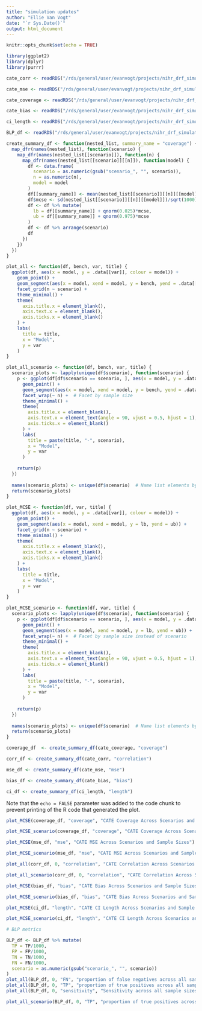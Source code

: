 ```yaml
---
title: "simulation updates"
author: "Ellie Van Vogt"
date: "`r Sys.Date()`"
output: html_document
---
```


```r
knitr::opts_chunk$set(echo = TRUE)
```

```r
library(ggplot2)
library(dplyr)
library(purrr)
```


```r
cate_corr <- readRDS("/rds/general/user/evanvogt/projects/nihr_drf_simulations/live/results/continuous/all/cate_correlations.RDS")

cate_mse <- readRDS("/rds/general/user/evanvogt/projects/nihr_drf_simulations/live/results/continuous/all/cate_mses.RDS")

cate_coverage <- readRDS("/rds/general/user/evanvogt/projects/nihr_drf_simulations/live/results/continuous/all/cate_coverage.RDS")

cate_bias <- readRDS("/rds/general/user/evanvogt/projects/nihr_drf_simulations/live/results/continuous/all/cate_bias.RDS")

ci_length <- readRDS("/rds/general/user/evanvogt/projects/nihr_drf_simulations/live/results/continuous/all/ci_length.RDS")

BLP_df <- readRDS("/rds/general/user/evanvogt/projects/nihr_drf_simulations/live/results/continuous/all/BLP_tests_metrics.RDS")

```

```r
create_summary_df <- function(nested_list, summary_name = "coverage") {
  map_dfr(names(nested_list), function(scenario) {
    map_dfr(names(nested_list[[scenario]]), function(n) {
      map_dfr(names(nested_list[[scenario]][[n]]), function(model) {
        df <- data.frame(
          scenario = as.numeric(gsub("scenario_", "", scenario)), 
          n = as.numeric(n),
          model = model
        )
        df[[summary_name]] <- mean(nested_list[[scenario]][[n]][[model]])
        df$mcse <- sd(nested_list[[scenario]][[n]][[model]])/sqrt(1000)
        df <- df %>% mutate(
          lb = df[[summary_name]] + qnorm(0.025)*mcse,
          ub = df[[summary_name]] + qnorm(0.975)*mcse
        )
        df <- df %>% arrange(scenario)
        df
      })
    })
  })
}

plot_all <- function(df, bench, var, title) {
  ggplot(df, aes(x = model, y = .data[[var]], colour = model)) +
    geom_point() + 
    geom_segment(aes(x = model, xend = model, y = bench, yend = .data[[var]])) +
    facet_grid(n ~ scenario) + 
    theme_minimal() +
    theme(
      axis.title.x = element_blank(),
      axis.text.x = element_blank(),
      axis.ticks.x = element_blank()
    ) +
    labs(
      title = title,
      x = "Model",
      y = var
    )
}

plot_all_scenario <- function(df, bench, var, title) {
  scenario_plots <- lapply(unique(df$scenario), function(scenario) {
    p <- ggplot(df[df$scenario == scenario, ], aes(x = model, y = .data[[var]], colour = model)) +
      geom_point() + 
      geom_segment(aes(x = model, xend = model, y = bench, yend = .data[[var]])) +
      facet_wrap(~ n) +  # Facet by sample size
      theme_minimal() +
      theme(
        axis.title.x = element_blank(),
        axis.text.x = element_text(angle = 90, vjust = 0.5, hjust = 1),
        axis.ticks.x = element_blank()
      ) +
      labs(
        title = paste(title, "-", scenario),
        x = "Model",
        y = var
      )
    
    return(p)
  })
  
  names(scenario_plots) <- unique(df$scenario)  # Name list elements by scenario
  return(scenario_plots)
}

plot_MCSE <- function(df, var, title) {
  ggplot(df, aes(x = model, y = .data[[var]], colour = model)) +
    geom_point() + 
    geom_segment(aes(x = model, xend = model, y = lb, yend = ub)) +
    facet_grid(n ~ scenario) + 
    theme_minimal() +
    theme(
      axis.title.x = element_blank(),
      axis.text.x = element_blank(),
      axis.ticks.x = element_blank()
    ) +
    labs(
      title = title,
      x = "Model",
      y = var
    )
}

plot_MCSE_scenario <- function(df, var, title) {
  scenario_plots <- lapply(unique(df$scenario), function(scenario) {
    p <- ggplot(df[df$scenario == scenario, ], aes(x = model, y = .data[[var]], colour = model)) +
      geom_point() + 
      geom_segment(aes(x = model, xend = model, y = lb, yend = ub)) +
      facet_wrap(~ n) +  # Facet by sample size instead of scenario
      theme_minimal() +
      theme(
        axis.title.x = element_blank(),
        axis.text.x = element_text(angle = 90, vjust = 0.5, hjust = 1),
        axis.ticks.x = element_blank()
      ) +
      labs(
        title = paste(title, "-", scenario),
        x = "Model",
        y = var
      )
    
    return(p)
  })
  
  names(scenario_plots) <- unique(df$scenario)  # Name list elements by scenario
  return(scenario_plots)
}
```


```r

coverage_df  <- create_summary_df(cate_coverage, "coverage")

corr_df <- create_summary_df(cate_corr, "correlation")

mse_df <- create_summary_df(cate_mse, "mse")

bias_df <- create_summary_df(cate_bias, "bias")

ci_df <- create_summary_df(ci_length, "length")

```


Note that the `echo = FALSE` parameter was added to the code chunk to prevent printing of the R code that generated the plot.

```r

plot_MCSE(coverage_df, "coverage", "CATE Coverage Across Scenarios and Sample Sizes")

plot_MCSE_scenario(coverage_df, "coverage", "CATE Coverage Across Scenarios and Sample Sizes")

```


```r

plot_MCSE(mse_df, "mse", "CATE MSE Across Scenarios and Sample Sizes")

plot_MCSE_scenario(mse_df, "mse", "CATE MSE Across Scenarios and Sample Sizes")

```

```r

plot_all(corr_df, 0, "correlation", "CATE Correlation Across Scenarios and Sample Sizes")

plot_all_scenario(corr_df, 0, "correlation", "CATE Correlation Across Scenarios and Sample Sizes")

```

```r

plot_MCSE(bias_df, "bias", "CATE Bias Across Scenarios and Sample Sizes")

plot_MCSE_scenario(bias_df, "bias", "CATE Bias Across Scenarios and Sample Sizes")

```

```r

plot_MCSE(ci_df, "length", "CATE CI Length Across Scenarios and Sample Sizes")

plot_MCSE_scenario(ci_df, "length", "CATE CI Length Across Scenarios and Sample Sizes")

```

```r
# BLP metrics

BLP_df <- BLP_df %>% mutate(
  TP = TP/1000,
  FP = FP/1000,
  TN = TN/1000,
  FN = FN/1000,
  scenario = as.numeric(gsub("scenario_", "", scenario))
)
plot_all(BLP_df, 0, "FN", "proportion of false negatives across all sample sizes and scenarios")
plot_all(BLP_df, 0, "TP", "proportion of true positives across all sample sizes and scenarios")
plot_all(BLP_df, 0, "sensitivity", "Sensitivity across all sample sizes and scenarios")
```

```r
plot_all_scenario(BLP_df, 0, "TP", "proportion of true positives across all sample sizes and scenarios")

```

